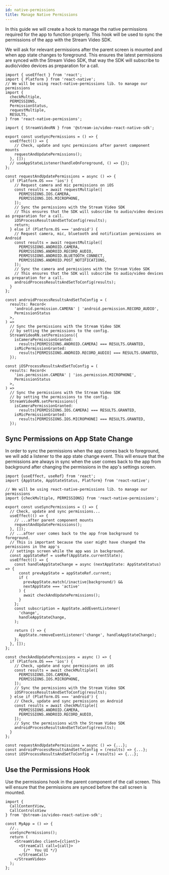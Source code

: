 ```yaml
---
id: native-permissions
title: Manage Native Permissions
---
```


In this guide we will create a hook to manage the native permissions required for the app to function properly.
This hook will be used to sync the permissions of the app with the Stream Video SDK.

We will ask for relevant permissions after the parent screen is mounted and when app state changes to foreground.
This ensures the latest permissions are synced with the Stream Video SDK, that way the SDK will subscribe to
audio/video devices as preparation for a call.

```tsx
import { useEffect } from 'react';
import { Platform } from 'react-native';
// We will be using react-native-permissions lib. to manage our permissions
import {
  checkMultiple,
  PERMISSIONS,
  PermissionStatus,
  requestMultiple,
  RESULTS,
} from 'react-native-permissions';

import { StreamVideoRN } from '@stream-io/video-react-native-sdk';

export const useSyncPermissions = () => {
  useEffect(() => {
    // Check, update and sync permissions after parent component mounts
    requestAndUpdatePermissions();
  }, []);
  // useAppStateListener(handleOnForeground, () => {});
};

const requestAndUpdatePermissions = async () => {
  if (Platform.OS === 'ios') {
    // Request camera and mic permissions on iOS
    const results = await requestMultiple([
      PERMISSIONS.IOS.CAMERA,
      PERMISSIONS.IOS.MICROPHONE,
    ]);
    // Sync the permissions with the Stream Video SDK
    // This ensures that the SDK will subscribe to audio/video devices as preparation for a call.
    iOSProcessResultsAndSetToConfig(results);
    return;
  } else if (Platform.OS === 'android') {
    // Request camera, mic, bluetooth and notification permissions on Android
    const results = await requestMultiple([
      PERMISSIONS.ANDROID.CAMERA,
      PERMISSIONS.ANDROID.RECORD_AUDIO,
      PERMISSIONS.ANDROID.BLUETOOTH_CONNECT,
      PERMISSIONS.ANDROID.POST_NOTIFICATIONS,
    ]);
    // Sync the camera and permissions with the Stream Video SDK
    // This ensures that the SDK will subscribe to audio/video devices as preparation for a call.
    androidProcessResultsAndSetToConfig(results);
  }
};

const androidProcessResultsAndSetToConfig = (
  results: Record<
    'android.permission.CAMERA' | 'android.permission.RECORD_AUDIO',
    PermissionStatus
  >,
) =>
  // Sync the permissions with the Stream Video SDK
  // by setting the permissions to the config.
  StreamVideoRN.setPermissions({
    isCameraPermissionGranted:
      results[PERMISSIONS.ANDROID.CAMERA] === RESULTS.GRANTED,
    isMicPermissionGranted:
      results[PERMISSIONS.ANDROID.RECORD_AUDIO] === RESULTS.GRANTED,
  });

const iOSProcessResultsAndSetToConfig = (
  results: Record<
    'ios.permission.CAMERA' | 'ios.permission.MICROPHONE',
    PermissionStatus
  >,
) =>
  // Sync the permissions with the Stream Video SDK
  // by setting the permissions to the config.
  StreamVideoRN.setPermissions({
    isCameraPermissionGranted:
      results[PERMISSIONS.IOS.CAMERA] === RESULTS.GRANTED,
    isMicPermissionGranted:
      results[PERMISSIONS.IOS.MICROPHONE] === RESULTS.GRANTED,
  });
```

## Sync Permissions on App State Change
In order to sync the permissions when the app comes back to foreground, we will add a listener to the app state change event.
This will ensure that the permissions are always in sync when the user comes back to the app from background after
changing the permissions in the app's settings screen.

```tsx
import {useEffect, useRef} from 'react';
import {AppState, AppStateStatus, Platform} from 'react-native';

// We will be using react-native-permissions lib. to manage our permissions
import {checkMultiple, PERMISSIONS} from 'react-native-permissions';

export const useSyncPermissions = () => {
  // Check, update and sync permissions...
  useEffect(() => {
    // ...after parent component mounts
    requestAndUpdatePermissions();
  }, []);
  // ...after user comes back to the app from background to foreground.
  // This is important because the user might have changed the permissions in the app's
  // settings screen while the app was in background.
  const appStateRef = useRef(AppState.currentState);
  useEffect(() => {
    const handleAppStateChange = async (nextAppState: AppStateStatus) => {
      const prevAppState = appStateRef.current;
      if (
        prevAppState.match(/inactive|background/) &&
        nextAppState === 'active'
      ) {
        await checkAndUpdatePermissions();
      }
    };
    const subscription = AppState.addEventListener(
      'change',
      handleAppStateChange,
    );

    return () => {
      AppState.removeEventListener('change', handleAppStateChange);
    };
  }, []);
};

const checkAndUpdatePermissions = async () => {
  if (Platform.OS === 'ios') {
    // Check, update and sync permissions on iOS
    const results = await checkMultiple([
      PERMISSIONS.IOS.CAMERA,
      PERMISSIONS.IOS.MICROPHONE,
    ]);
    // Sync the permissions with the Stream Video SDK
    iOSProcessResultsAndSetToConfig(results);
  } else if (Platform.OS === 'android') {
    // Check, update and sync permissions on Android
    const results = await checkMultiple([
      PERMISSIONS.ANDROID.CAMERA,
      PERMISSIONS.ANDROID.RECORD_AUDIO,
    ]);
    // Sync the permissions with the Stream Video SDK
    androidProcessResultsAndSetToConfig(results);
  }
};

const requestAndUpdatePermissions = async () => {...};
const androidProcessResultsAndSetToConfig = (results) => {...};
const iOSProcessResultsAndSetToConfig = (results) => {...};
```

## Use the Permissions Hook
Use the permissions hook in the parent component of the call screen.
This will ensure that the permissions are synced before the call screen is mounted.

```tsx
import {
  CallContentView,
  CallControlsView
} from '@stream-io/video-react-native-sdk';

const MyApp = () => {
  //..
  useSyncPermissions();
  return (
    <StreamVideo client={client}>
      <StreamCall call={call}>
        {/*  You UI */}
      </StreamCall>
    </StreamVideo>
  );
};
```
